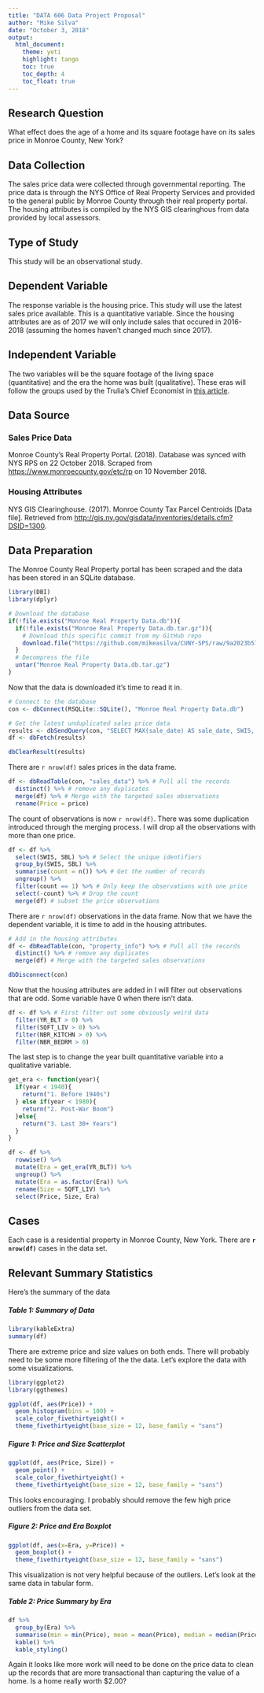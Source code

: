 ```yaml
---
title: "DATA 606 Data Project Proposal"
author: "Mike Silva"
date: "October 3, 2018"
output:
  html_document:
    theme: yeti
    highlight: tango
    toc: true
    toc_depth: 4
    toc_float: true
---
```


## Research Question 

What effect does the age of a home and its square footage have on its sales price in Monroe County, New York?

## Data Collection 

The sales price data were collected through governmental reporting.  The price data is through the NYS Office of Real Property Services and provided to the general public by Monroe County through their real property portal.  The housing attributes is compiled by the NYS GIS clearinghous from data provided by local assessors.

## Type of Study 

This study will be an observational study.

## Dependent Variable

The response variable is the housing price.  This study will use the latest sales price available. This is a quantitative variable.  Since the housing attributes are as of 2017 we will only include sales that occured in 2016-2018 (assuming the homes haven't changed much since 2017).

## Independent Variable

The two variables will be the square footage of the living space (quantitative) and the era the home was built (qualitative).  These eras will follow the groups used by the Trulia's Chief Economist in [this article](https://www.forbes.com/sites/trulia/2013/05/02/american-homes-by-decade/#16c559821045).

## Data Source 

### Sales Price Data

Monroe County's Real Property Portal. (2018).  Database was synced with NYS RPS on 22 October 2018. Scraped from [https://www.monroecounty.gov/etc/rp](https://www.monroecounty.gov/etc/rp) on 10 November 2018.

### Housing Attributes

NYS GIS Clearinghouse. (2017).  Monroe County Tax Parcel Centroids [Data file].  Retrieved from [http://gis.ny.gov/gisdata/inventories/details.cfm?DSID=1300](http://gis.ny.gov/gisdata/inventories/details.cfm?DSID=1300).

## Data Preparation

The Monroe County Real Property portal has been scraped and the data has been stored in an SQLite database.  

```r
library(DBI)
library(dplyr)

# Download the database
if(!file.exists("Monroe Real Property Data.db")){
  if(!file.exists("Monroe Real Property Data.db.tar.gz")){
    # Download this specific commit from my GitHub repo
    download.file("https://github.com/mikeasilva/CUNY-SPS/raw/9a2023b57a466550646c9190076a53d51ef09ef2/data/Monroe%20Real%20Property%20Data.db.tar.gz", "Monroe Real Property Data.db.tar.gz")
  }
  # Decompress the file
  untar("Monroe Real Property Data.db.tar.gz")
}
```

Now that the data is downloaded it's time to read it in.

```r
# Connect to the database
con <- dbConnect(RSQLite::SQLite(), "Monroe Real Property Data.db")

# Get the latest unduplicated sales price data
results <- dbSendQuery(con, "SELECT MAX(sale_date) AS sale_date, SWIS, SBL FROM sales_data GROUP BY SWIS, SBL HAVING sale_date > '2015-12-31'")
df <- dbFetch(results) 

dbClearResult(results)
```

There are `r nrow(df)` sales prices in the data frame.

```r
df <- dbReadTable(con, "sales_data") %>% # Pull all the records
  distinct() %>% # remove any duplicates
  merge(df) %>% # Merge with the targeted sales observations
  rename(Price = price)
```

The count of observations is now `r nrow(df)`.  There was some duplication introduced through the merging process.  I will drop all the observations with more than one price.

```r
df <- df %>%
  select(SWIS, SBL) %>% # Select the unique identifiers
  group_by(SWIS, SBL) %>% 
  summarise(count = n()) %>% # Get the number of records
  ungroup() %>%
  filter(count == 1) %>% # Only keep the observations with one price
  select(-count) %>% # Drop the count
  merge(df) # subset the price observations
```

There are `r nrow(df)` observations in the data frame.  Now that we have the dependent variable, it is time to add in the housing attributes.

```r
# Add in the housing attributes
df <- dbReadTable(con, "property_info") %>% # Pull all the records
  distinct() %>% # remove any duplicates
  merge(df) # Merge with the targeted sales observations

dbDisconnect(con)
```

Now that the housing attributes are added in I will filter out observations that are odd.  Some variable have 0 when there isn't data.

```r
df <- df %>% # First filter out some obviously weird data
  filter(YR_BLT > 0) %>%
  filter(SQFT_LIV > 0) %>%
  filter(NBR_KITCHN > 0) %>%
  filter(NBR_BEDRM > 0)
```

The last step is to change the year built quantitative variable into a qualitative variable.

```r
get_era <- function(year){
  if(year < 1940){
    return("1. Before 1940s")
  } else if(year < 1980){
    return("2. Post-War Boom")
  }else{
    return("3. Last 30+ Years")
  }
}

df <- df %>% 
  rowwise() %>%
  mutate(Era = get_era(YR_BLT)) %>%
  ungroup() %>%
  mutate(Era = as.factor(Era)) %>%
  rename(Size = SQFT_LIV) %>%
  select(Price, Size, Era)
```

## Cases 

Each case is a residential property in Monroe County, New York.  There are **`r nrow(df)`** cases in the data set.

## Relevant Summary Statistics 

Here's the summary of the data

##### Table 1: Summary of Data
```r
library(kableExtra)
summary(df)
```

There are extreme price and size values on both ends.  There will probably need to be some more filtering of the the data.  Let's explore the data with some visualizations. 

```r
library(ggplot2)
library(ggthemes)

ggplot(df, aes(Price)) + 
  geom_histogram(bins = 100) + 
  scale_color_fivethirtyeight() +
  theme_fivethirtyeight(base_size = 12, base_family = "sans")
```


##### Figure 1: Price and Size Scatterplot
```r
ggplot(df, aes(Price, Size)) + 
  geom_point() + 
  scale_color_fivethirtyeight() +
  theme_fivethirtyeight(base_size = 12, base_family = "sans")
```

This looks encouraging.  I probably should remove the few high price outliers from the data set.

##### Figure 2: Price and Era Boxplot
```r
ggplot(df, aes(x=Era, y=Price)) + 
  geom_boxplot() + 
  theme_fivethirtyeight(base_size = 12, base_family = "sans")
```

This visualization is not very helpful because of the outliers.  Let's look at the same data in tabular form.

##### Table 2: Price Summary by Era
```r
df %>%
  group_by(Era) %>%
  summarise(min = min(Price), mean = mean(Price), median = median(Price), max = max(Price)) %>%
  kable() %>%
  kable_styling()
```

Again it looks like more work will need to be done on the price data to clean up the records that are more transactional than capturing the value of a home.  Is a home really worth $2.00?  